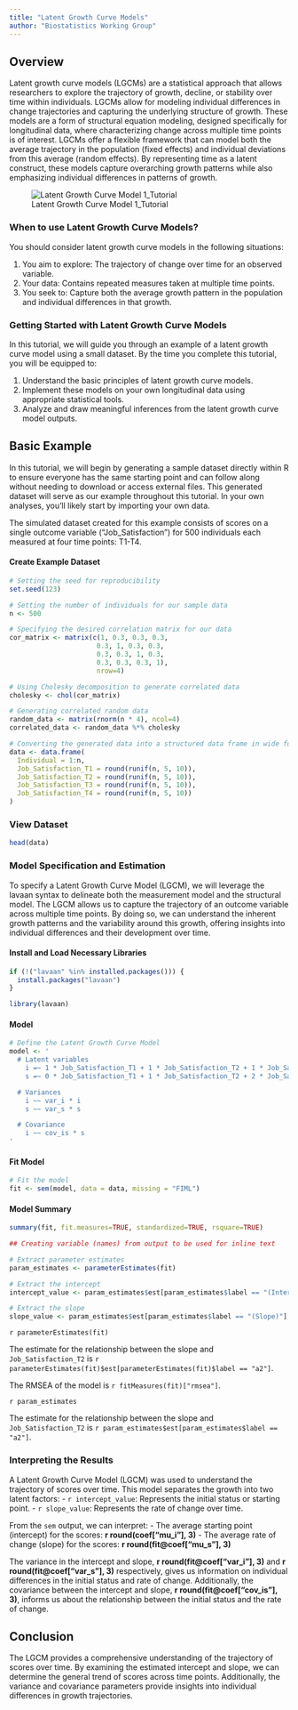 ```yaml
---
title: "Latent Growth Curve Models"
author: "Biostatistics Working Group"
---
```


## Overview
Latent growth curve models (LGCMs) are a statistical approach that allows researchers to explore the trajectory of growth, decline, or stability over time within individuals. LGCMs allow for modeling individual differences in change trajectories and capturing the underlying structure of growth. These models are a form of structural equation modeling, designed specifically for longitudinal data, where characterizing change across multiple time points is of interest. LGCMs offer a flexible framework that can model both the average trajectory in the population (fixed effects) and individual deviations from this average (random effects). By representing time as a latent construct, these models capture overarching growth patterns while also emphasizing individual differences in patterns of growth.

![Latent Growth Curve Model 1_Tutorial](./figures/lgcm.png)

### When to use Latent Growth Curve Models?
You should consider latent growth curve models in the following situations:

1. You aim to explore: The trajectory of change over time for an observed variable.
2. Your data: Contains repeated measures taken at multiple time points.
3. You seek to: Capture both the average growth pattern in the population and individual differences in that growth.

### Getting Started with Latent Growth Curve Models
In this tutorial, we will guide you through an example of a latent growth curve model using a small dataset. By the time you complete this tutorial, you will be equipped to:

1. Understand the basic principles of latent growth curve models.
2. Implement these models on your own longitudinal data using appropriate statistical tools.
3. Analyze and draw meaningful inferences from the latent growth curve model outputs.

## Basic Example
In this tutorial, we will begin by generating a sample dataset directly within R to ensure everyone has the same starting point and can follow along without needing to download or access external files. This generated dataset will serve as our example throughout this tutorial. In your own analyses, you'll likely start by importing your own data.

The simulated dataset created for this example consists of scores on a single outcome variable ("Job_Satisfaction") for 500 individuals each measured at four time points: T1-T4.

#### Create Example Dataset
```r
# Setting the seed for reproducibility
set.seed(123)

# Setting the number of individuals for our sample data
n <- 500

# Specifying the desired correlation matrix for our data
cor_matrix <- matrix(c(1, 0.3, 0.3, 0.3, 
                      0.3, 1, 0.3, 0.3,
                      0.3, 0.3, 1, 0.3,
                      0.3, 0.3, 0.3, 1), 
                      nrow=4)

# Using Cholesky decomposition to generate correlated data
cholesky <- chol(cor_matrix)

# Generating correlated random data
random_data <- matrix(rnorm(n * 4), ncol=4)
correlated_data <- random_data %*% cholesky

# Converting the generated data into a structured data frame in wide format
data <- data.frame(
  Individual = 1:n,
  Job_Satisfaction_T1 = round(runif(n, 5, 10)),
  Job_Satisfaction_T2 = round(runif(n, 5, 10)),
  Job_Satisfaction_T3 = round(runif(n, 5, 10)),
  Job_Satisfaction_T4 = round(runif(n, 5, 10))
)

```

### View Dataset
```r
head(data)
```

### Model Specification and Estimation
To specify a Latent Growth Curve Model (LGCM), we will leverage the lavaan syntax to delineate both the measurement model and the structural model. The LGCM allows us to capture the trajectory of an outcome variable across multiple time points. By doing so, we can understand the inherent growth patterns and the variability around this growth, offering insights into individual differences and their development over time.

#### Install and Load Necessary Libraries
```r
if (!("lavaan" %in% installed.packages())) {
  install.packages("lavaan")
}

library(lavaan)

```

#### Model
```r

# Define the Latent Growth Curve Model
model <- '
  # Latent variables
    i =~ 1 * Job_Satisfaction_T1 + 1 * Job_Satisfaction_T2 + 1 * Job_Satisfaction_T3 + 1 * Job_Satisfaction_T4
    s =~ 0 * Job_Satisfaction_T1 + 1 * Job_Satisfaction_T2 + 2 * Job_Satisfaction_T3 + 3 * Job_Satisfaction_T4

  # Variances
    i ~~ var_i * i
    s ~~ var_s * s

  # Covariance
    i ~~ cov_is * s
'

```

#### Fit Model
```r
# Fit the model
fit <- sem(model, data = data, missing = "FIML")

```

#### Model Summary
```r
summary(fit, fit.measures=TRUE, standardized=TRUE, rsquare=TRUE)

```

```r
## Creating variable (names) from output to be used for inline text

# Extract parameter estimates
param_estimates <- parameterEstimates(fit)

# Extract the intercept
intercept_value <- param_estimates$est[param_estimates$label == "(Intercept)"]

# Extract the slope
slope_value <- param_estimates$est[param_estimates$label == "(Slope)"]

```

`r parameterEstimates(fit)`


The estimate for the relationship between the slope and `Job_Satisfaction_T2` is `r parameterEstimates(fit)$est[parameterEstimates(fit)$label == "a2"]`.

The RMSEA of the model is `r fitMeasures(fit)["rmsea"]`.

`r param_estimates`

The estimate for the relationship between the slope and `Job_Satisfaction_T2` is `r param_estimates$est[param_estimates$label == "a2"]`.


### Interpreting the Results
A Latent Growth Curve Model (LGCM) was used to understand the trajectory of scores over time. This model separates the growth into two latent factors:
- `r intercept_value`: Represents the initial status or starting point.
- `r slope_value`: Represents the rate of change over time.

From the `sem` output, we can interpret:
- The average starting point (intercept) for the scores: **r round(coef["mu_i"], 3)**
- The average rate of change (slope) for the scores: **r round(fit@coef["mu_s"], 3)**

The variance in the intercept and slope, **r round(fit@coef["var_i"], 3)** and **r round(fit@coef["var_s"], 3)** respectively, gives us information on individual differences in the initial status and rate of change. Additionally, the covariance between the intercept and slope, **r round(fit@coef["cov_is"], 3)**, informs us about the relationship between the initial status and the rate of change.

## Conclusion
The LGCM provides a comprehensive understanding of the trajectory of scores over time. By examining the estimated intercept and slope, we can determine the general trend of scores across time points. Additionally, the variance and covariance parameters provide insights into individual differences in growth trajectories.



